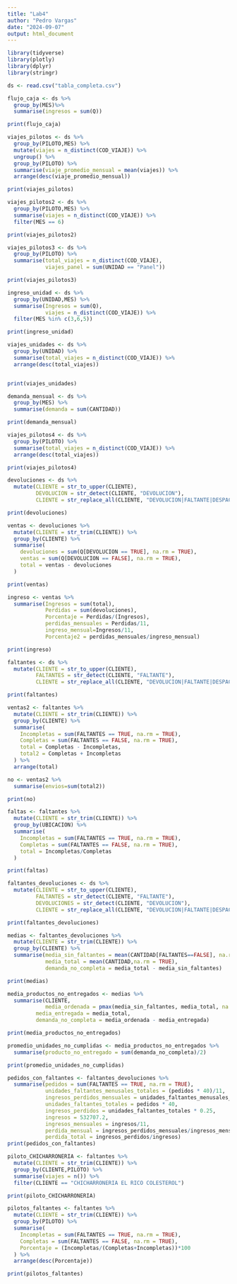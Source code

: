 ```yaml
---
title: "Lab4"
author: "Pedro Vargas"
date: "2024-09-07"
output: html_document
---
```


```r
library(tidyverse)
library(plotly)
library(dplyr)
library(stringr)

ds <- read.csv("tabla_completa.csv")
```

```r
flujo_caja <- ds %>%
  group_by(MES)%>%
  summarise(ingresos = sum(Q))

print(flujo_caja)
```



```r
viajes_pilotos <- ds %>%
  group_by(PILOTO,MES) %>%
  mutate(viajes = n_distinct(COD_VIAJE)) %>%
  ungroup() %>%
  group_by(PILOTO) %>%
  summarise(viaje_promedio_mensual = mean(viajes)) %>%
  arrange(desc(viaje_promedio_mensual))

print(viajes_pilotos)
```

```r
viajes_pilotos2 <- ds %>%
  group_by(PILOTO,MES) %>%
  summarise(viajes = n_distinct(COD_VIAJE)) %>%
  filter(MES == 6)

print(viajes_pilotos2)
```

```r
viajes_pilotos3 <- ds %>%
  group_by(PILOTO) %>%
  summarise(total_viajes = n_distinct(COD_VIAJE),
            viajes_panel = sum(UNIDAD == "Panel"))

print(viajes_pilotos3)
```
























```r
ingreso_unidad <- ds %>%
  group_by(UNIDAD,MES) %>%
  summarise(Ingresos = sum(Q),
            viajes = n_distinct(COD_VIAJE)) %>%
  filter(MES %in% c(3,6,5))

print(ingreso_unidad)
```


```r
viajes_unidades <- ds %>%
  group_by(UNIDAD) %>%
  summarise(total_viajes = n_distinct(COD_VIAJE)) %>%
  arrange(desc(total_viajes))


print(viajes_unidades)
```




```r
demanda_mensual <- ds %>% 
  group_by(MES) %>%
  summarise(demanda = sum(CANTIDAD))

print(demanda_mensual)
```


```r
viajes_pilotos4 <- ds %>%
  group_by(PILOTO) %>%
  summarise(total_viajes = n_distinct(COD_VIAJE)) %>%
  arrange(desc(total_viajes))

print(viajes_pilotos4)
```








































































```r
devoluciones <- ds %>%
  mutate(CLIENTE = str_to_upper(CLIENTE),
         DEVOLUCION = str_detect(CLIENTE, "DEVOLUCION"),
         CLIENTE = str_replace_all(CLIENTE, "DEVOLUCION|FALTANTE|DESPACHO A CLIENTE|/|\\|\\|\\|", ""))

print(devoluciones)
```


```r
ventas <- devoluciones %>%
  mutate(CLIENTE = str_trim(CLIENTE)) %>%
  group_by(CLIENTE) %>%
  summarise(
    devoluciones = sum(Q[DEVOLUCION == TRUE], na.rm = TRUE),
    ventas = sum(Q[DEVOLUCION == FALSE], na.rm = TRUE),
    total = ventas - devoluciones 
  )

print(ventas)
```


```r
ingreso <- ventas %>%
  summarise(Ingresos = sum(total), 
            Perdidas = sum(devoluciones), 
            Porcentaje = Perdidas/(Ingresos),
            perdidas_mensuales = Perdidas/11,
            ingreso_mensual=Ingresos/11,
            Porcentaje2 = perdidas_mensuales/ingreso_mensual)

print(ingreso)
```






```r
faltantes <- ds %>%
  mutate(CLIENTE = str_to_upper(CLIENTE),
         FALTANTES = str_detect(CLIENTE, "FALTANTE"),
         CLIENTE = str_replace_all(CLIENTE, "DEVOLUCION|FALTANTE|DESPACHO A CLIENTE|/|\\|\\|\\|", ""))

print(faltantes)
```

```r
ventas2 <- faltantes %>%
  mutate(CLIENTE = str_trim(CLIENTE)) %>%
  group_by(CLIENTE) %>%
  summarise(
    Incompletas = sum(FALTANTES == TRUE, na.rm = TRUE),
    Completas = sum(FALTANTES == FALSE, na.rm = TRUE),
    total = Completas - Incompletas,
    total2 = Completas + Incompletas
  ) %>%
  arrange(total)

no <- ventas2 %>%
  summarise(envios=sum(total2))

print(no)
```


```r
faltas <- faltantes %>%
  mutate(CLIENTE = str_trim(CLIENTE)) %>%
  group_by(UBICACION) %>%
  summarise(
    Incompletas = sum(FALTANTES == TRUE, na.rm = TRUE),
    Completas = sum(FALTANTES == FALSE, na.rm = TRUE),
    total = Incompletas/Completas
  )

print(faltas)


```


```r
faltantes_devoluciones <- ds %>%
  mutate(CLIENTE = str_to_upper(CLIENTE),
         FALTANTES = str_detect(CLIENTE, "FALTANTE"),
         DEVOLUCIONES = str_detect(CLIENTE, "DEVOLUCION"),
         CLIENTE = str_replace_all(CLIENTE, "DEVOLUCION|FALTANTE|DESPACHO A CLIENTE|/|\\|\\|\\|", ""))

print(faltantes_devoluciones)
```

```r
medias <- faltantes_devoluciones %>%
  mutate(CLIENTE = str_trim(CLIENTE)) %>%
  group_by(CLIENTE) %>%
  summarise(media_sin_faltantes = mean(CANTIDAD[FALTANTES==FALSE], na.rm = TRUE),
            media_total = mean(CANTIDAD,na.rm = TRUE),
            demanda_no_completa = media_total - media_sin_faltantes)

print(medias)
```

```r
media_productos_no_entregados <- medias %>%
  summarise(CLIENTE,
            media_ordenada = pmax(media_sin_faltantes, media_total, na.rm = TRUE),
         media_entregada = media_total,
         demanda_no_completa = media_ordenada - media_entregada)

print(media_productos_no_entregados)
```

```r
promedio_unidades_no_cumplidas <- media_productos_no_entregados %>%
  summarise(producto_no_entregado = sum(demanda_no_completa)/2)

print(promedio_unidades_no_cumplidas)
```

```r
pedidos_con_faltantes <- faltantes_devoluciones %>%
  summarise(pedidos = sum(FALTANTES == TRUE, na.rm = TRUE),
            unidades_faltantes_menusales_totales = (pedidos * 40)/11,
            ingresos_perdidos_mensuales = unidades_faltantes_menusales_totales * 0.25,
            unidades_faltantes_totales = pedidos * 40,
            ingresos_perdidos = unidades_faltantes_totales * 0.25,
            ingresos = 532707.2,
            ingresos_mensuales = ingresos/11,
            perdida_mensual = ingresos_perdidos_mensuales/ingresos_mensuales,
            perdida_total = ingresos_perdidos/ingresos)
print(pedidos_con_faltantes)
```











```r
piloto_CHICHARRONERIA <- faltantes %>%
  mutate(CLIENTE = str_trim(CLIENTE)) %>%
  group_by(CLIENTE,PILOTO) %>%
  summarise(viajes = n()) %>%
  filter(CLIENTE == "CHICHARRONERIA EL RICO COLESTEROL")

print(piloto_CHICHARRONERIA)
```

```r
pilotos_faltantes <- faltantes %>%
  mutate(CLIENTE = str_trim(CLIENTE)) %>%
  group_by(PILOTO) %>%
  summarise(
    Incompletas = sum(FALTANTES == TRUE, na.rm = TRUE),
    Completas = sum(FALTANTES == FALSE, na.rm = TRUE),
    Porcentaje = (Incompletas/(Completas+Incompletas))*100
  ) %>%
  arrange(desc(Porcentaje))

print(pilotos_faltantes)
```















